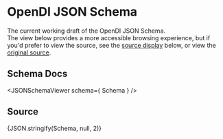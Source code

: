 
# OpenDI JSON Schema

The current working draft of the OpenDI JSON Schema.  
The view below provides a more accessible browsing experience, but if you'd prefer to view the source, see the [source display](#source) below, or view the [original source](@site/static/schemas/schema-draft.json).

## Schema Docs

<JSONSchemaViewer schema={ Schema } />

## Source

<CodeBlock language="json" title="OpenDI JSON Schema -- Source">{JSON.stringify(Schema, null, 2)}</CodeBlock>